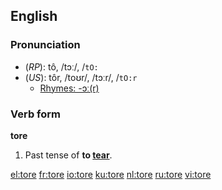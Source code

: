 ==English==
=== Pronunciation ===
*(''RP''): tô, /tɔː/, /<tt>tO:</tt>
*(''US''): tôr, /toʊr/, /tɔːr/, /<tt>tO:r</tt>
**[[rhymes:English:-ɔː(r)|Rhymes: -ɔː(r)]]

=== Verb form ===
'''tore'''

#Past tense of '''to [[tear]]'''.

<!--Do not include translations here: these belong in the inflections given on the foreign-language pages for the respective translations (of which there could be more than one per language) of "to tear". Paul G, 2005-08-22
==== Translations ====
*Dutch: [[scheurde]], [[scheurden]]
*German: [[riß]]
-->

[[el:tore]]
[[fr:tore]]
[[io:tore]]
[[ku:tore]]
[[nl:tore]]
[[ru:tore]]
[[vi:tore]]